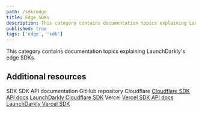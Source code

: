 ```yaml
---
path: /sdk/edge
title: Edge SDKs
description: This category contains documentation topics explaining LaunchDarkly's edge SDKs.
published: true
tags: ['edge', 'sdk']
---
```


This category contains documentation topics explaining LaunchDarkly's edge SDKs.

<EdgeSdks />

## Additional resources

<Table>
  <TableHeader>
    <TableHeadCell>SDK</TableHeadCell>
    <TableHeadCell>SDK API documentation</TableHeadCell>
    <TableHeadCell>GitHub repository</TableHeadCell>
  </TableHeader>
  <TableBody>
    <TableRow>
      <TableCell>Cloudflare</TableCell>
      <TableCell><a href="https://launchdarkly.github.io/js-core/packages/sdk/cloudflare/docs/">Cloudflare SDK API docs</a></TableCell>
      <TableCell><a href="https://github.com/launchdarkly/js-core/tree/main/packages/sdk/cloudflare">LaunchDarkly Cloudflare SDK</a></TableCell>
    </TableRow>
    <TableRow>
      <TableCell>Vercel</TableCell>
      <TableCell><a href="https://launchdarkly.github.io/js-core/packages/sdk/vercel/docs/">Vercel SDK API docs</a></TableCell>
      <TableCell><a href="https://github.com/launchdarkly/js-core/tree/main/packages/sdk/vercel">LaunchDarkly Vercel SDK</a></TableCell>
    </TableRow>
  </TableBody>
</Table>
